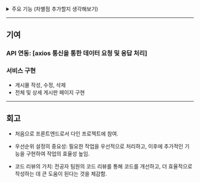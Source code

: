 <details>
<summary>주요 기능 (차별점 추가할지 생각해보기) </summary>

### 메인 페이지 : 흘깃

인기 레포지토리 + 팔로우 중인 유저의 레포지토리를 [흘깃만의 알고리즘으로 큐레이션 서비스를 제공]

### 게시판 : 유레카

공유하고 싶은 이슈나 풀리퀘스트의 링크와 사진을 함께 첨부하여 글을 작성하는 유레카 게시판.

### 게시판 : 자유게시판

자유롭게 글을 작성하고 소통하는 게시판.

### 채팅 기능: GM

흘깃의 메세징 기능인 GM (Git Message).

### 프로필: 커밋 분석, 랭킹

사용자 프로필에서는 사용자의 커밋을 분석하고 팔로우한 유저들간의 랭킹을 시각화.

</details>

---

## 기여

### API 연동: [axios 통신을 통한 데이터 요청 및 응답 처리]

### 서비스 구현
- 게시물 작성, 수정, 삭제
- 전체 및 상세 게시판 페이지 구현

---

## 회고

- 처음으로 프론트엔드로서 다인 프로젝트에 참여.

- 우선순위 설정의 중요성: 필요한 작업을 우선적으로 처리하고, 이후에 추가적인 기능을 구현하여 작업의 효율성 높임.

- 코드 리뷰의 가치: 전공자 팀원의 코드 리뷰를 통해 코드를 개선하고, 더 효율적으로 작성하는 데 큰 도움이 된다는 것을 체감함.
